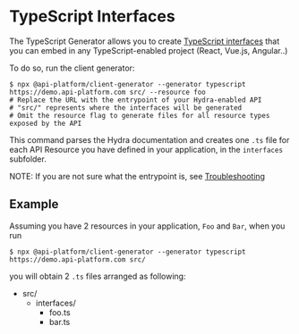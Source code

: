 # TypeScript Interfaces

The TypeScript Generator allows you to create [TypeScript interfaces](https://www.typescriptlang.org/docs/handbook/interfaces.html) that you can embed in any TypeScript-enabled project (React, Vue.js, Angular..)

To do so, run the client generator:

    $ npx @api-platform/client-generator --generator typescript https://demo.api-platform.com src/ --resource foo
    # Replace the URL with the entrypoint of your Hydra-enabled API
    # "src/" represents where the interfaces will be generated
    # Omit the resource flag to generate files for all resource types exposed by the API

This command parses the Hydra documentation and creates one `.ts` file for each API Resource you have defined in your application, in the `interfaces` subfolder.

NOTE: If you are not sure what the entrypoint is, see [Troubleshooting](troubleshooting.md)

## Example

Assuming you have 2 resources in your application, `Foo` and `Bar`, when you run

    $ npx @api-platform/client-generator --generator typescript https://demo.api-platform.com src/

you will obtain 2 `.ts` files arranged as following:

-   src/
    -   interfaces/
        -   foo.ts
        -   bar.ts
